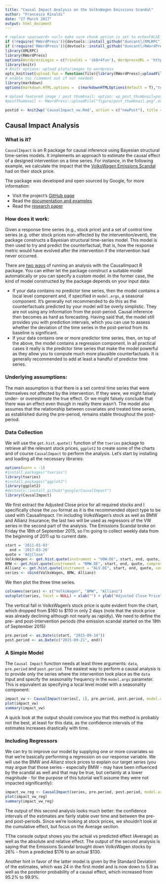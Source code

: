 ```yaml
---
title: "Causal Impact Analysis on the VolksWagen Emissions Scandal"
author: "Francesco Rinaldi"
date: "27 March 2017"
output: html_document
---
```


```r
# replace <password> <url> make sure chunk option is set to echo=FALSE !
if (!require('RWordPress')){devtools::install_github("duncantl/XMLRPC")}
if (!require('RWordPress')){devtools::install_github("duncantl/RWordPress")}
library(XMLRPC)
library(RWordPress)
options(WordpressLogin = c(frinaldi = 'sk8r4fun'), WordpressURL = 'http://frinaldi.altervista.org/xmlrpc.php')
library(knitr)
# Knitr options: upload plots/images to wordpress
opts_knit$set(upload.fun = function(file){library(RWordPress);uploadFile(file)$url;})
# enable toc (comment out if not needed)
library(markdown)
options(markdown.HTML.options =  c(markdownHTMLOptions(default = T),"toc"))

# Upload featured image / post thumbnail: option: wp_post_thumbnail=postThumbnail$id
#postThumbnail <- RWordPress::uploadFile("figure/post_thumbnail.png",overwrite = TRUE)

postid <- knit2wp('CausalImpact_vw.Rmd', action = c("newPost"), title = 'Causal Impact Analysis on the VolksWagen Emissions Scandal', categories=c('R'), mt_keywords = c('R','RMarkdown', 'Causal Impact'), publish=FALSE, encoding = "UTF-8", shortcode = TRUE) # add featured image include: wp_post_thumbnail=postThumbnail$id; to include code: shortcode = TRUE
```

## Causal Impact Analysis

### What is it?
`CausalImpact` is an R package for causal inference using Bayesian structural time-series models. It implements an approach to estimate the causal effect of a designed intervention on a time series. 
For instance, in the following example, we calculate the impact that the [VolksWagen Emissions Scandal](https://en.wikipedia.org/wiki/Volkswagen_emissions_scandal) had on their stock price.  

The package was developed and open sourced by Google, for more information:

* Visit the project's [GitHub page](https://google.github.io/CausalImpact/)
* Read the [documentation and examples](https://google.github.io/CausalImpact/CausalImpact.html)
* Read the [research paper](https://research.google.com/pubs/pub41854.html)

### How does it work:
Given a response time series (e.g., stock price) and a set of control time series (e.g. other stock prices non-affected by the intervention/event), the package constructs a Bayesian structural time-series model. This model is then used to try and predict the counterfactual, that is, how the response metric would have evolved after the intervention if the intervention had never occurred.

There are [two ways](http://stats.stackexchange.com/questions/157606/causalimpact-on-single-time-series/158055) of running an analysis with the CausalImpact R package. You can either let the package construct a suitable model automatically or you can specify a custom model.
In the former case, the kind of model constructed by the package depends on your input data:

* If your data contains no predictor time series, then the model contains a local level component and, if specified in <code>model.args</code>, a seasonal component. It's generally not recommended to do this as the counterfactuals predicted by your model will be overly simplistic. They are not using any information from the post-period. Causal inference then becomes as hard as forecasting. Having said that, the model still provides you with prediction intervals, which you can use to assess whether the deviation of the time series in the post-period from its baseline is significant.
* If your data contains one or more predictor time series, then, on top of the above, the model contains a regression component. In all practical cases it really is the predictor time series that make the model powerful as they allow you to compute much more plausible counterfactuals. It is generally recommended to add at least a handful of predictor time series.

### Underlying assumptions:
The main assumption is that there is a set control time series that were themselves not affected by the intervention. If they were, we might falsely under- or overestimate the true effect. Or we might falsely conclude that there was an effect even though in reality there wasn't. The model also assumes that the relationship between covariates and treated time series, as established during the pre-period, remains stable throughout the post-period.


### Data Collection
We will use the `get.hist.quote()` function of the `tseries` package to retrieve all the relevant stock prices, `ggplot2` to create some of the charts and of course `CausalImpact` to perform the analysis. Let's start by installing and loading all the necessary libraries:

```r
options(warn = -1)
#install.packages("tseries")
library(tseries)
#install.packages("ggplot2")
library(ggplot2)
#devtools::install_github("google/CausalImpact")
library(CausalImpact)
```

We first extract the Adjusted Close price for all required stocks and I specifically chose the `zoo` format as it is the recommended object type to be used with CausalImpact. I'm including VolksWagen's stock as well as BMW and Allianz Insurance; the last two will be used as regressors of the VW series in the second part of the analysis. 
The Emissions Scandal broke on Friday the 18th of September 2015, so I'm going to collect weekly data from the beginning of 2011 up to current date.

```r
start = '2011-01-03'
  end = '2017-03-20'
quote = 'AdjClose'
VolksWagen <- get.hist.quote(instrument = "VOW.DE", start, end, quote, compression = "w")
BMW <- get.hist.quote(instrument = "BMW.DE", start, end, quote, compression = "w")
Allianz <- get.hist.quote(instrument = "ALV.DE", start, end, quote, compression = "w")
series <- cbind(VolksWagen, BMW, Allianz)
```

We then plot the three time series.

```r
colnames(series) <- c("VolksWagen", "BMW", "Allianz")
autoplot(series, facet = NULL) + xlab("") + ylab("Adjusted Close Price")
```


The vertical fall in VolksWagen's stock price is quite evident from the chart, which dropped from \$160 to \$110 in only 2 days (note that the stock price was already declining although not nearly as rapidly). We need to define the pre- and post-intervention periods (the emission scandal started on the 18th of September 2015)

```r
pre.period <- as.Date(c(start, "2015-09-14"))
post.period <- as.Date(c("2015-09-21", end))
```

### A Simple Model

The `Causal Impact` function needs at least three arguments: `data`, `pre.period` and `post.period`. The easiest way to perform a causal analysis is to provide only the series where the intervention took place as the `data` input and specify the seasonality frequency in the `model.args` parameter. This is equivalent as specifying a local level model with a seasonality component:

```r
impact_vw <- CausalImpact(series[, 1], pre.period, post.period, model.args = list(niter = 1000, nseasons = 52))
plot(impact_vw)
summary(impact_vw)
```

A quick look at the output should convince you that this method is probably not the best, at least for this data, as the confidence intervals of the estimates increases drastically with time.

### Including Regressors

We can try to improve our model by supplying one or more covariates so that we're basically performing a regression on our response variable. We will use the BMW and Allianz stock prices to explain our target series (you may argue that those series - especially BMW - may have been influenced by the scandal as well and that may be true, but certainly at a lower magnitude - for the purpose of this tutorial we'll assume they were not impacted significantly):

```r
impact_vw_reg <- CausalImpact(series, pre.period, post.period, model.args = list(niter = 1000, nseasons = 52))
plot(impact_vw_reg)
summary(impact_vw_reg)
```

The output of this second analysis looks much better: the confidence intervals of the estimates are fairly stable over time and between the pre- and post-periods. Since we're looking at stock prices, we shouldn't look at the cumulative effect, but focus on the Average section.

TThe console output shows you the actual vs predicted effect (Average) as well as the absolute and relative effect. The output of the second analysis is saying that the Emissions Scandal brought down VolksWagen stocks by 26% - from a predicted \$176 to an actual \$130.

Another hint in favor of the latter model is given by the Standard Deviation of the estimates, which was 24 in the first model and is now down to 5.9 as well as the posterior probability of a causal effect, which increased from 95.2% to 99.9%.

</br>
